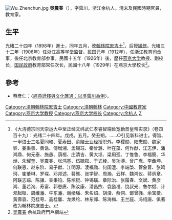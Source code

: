 [[File:Wu_Zhenchun.jpg|thumb]]
'''吳震春'''（{{bd|1869年||1941年|catIdx=Wu}}），字雷川，浙江余杭人。清末及民國時期官員，教育家。

==生平==
光緒二十四年（1898年）進士，同年五月，改[[翰林院|翰林院]][[庶吉士|庶吉士]]<ref>《大清德宗同天崇运大中至正经文纬武仁孝睿智端俭宽勤景皇帝实录》（卷四百十九）：光绪二十四年。戊戌。五月。癸丑朔。……○引见新科进士。得旨、一甲进士三名夏同和、夏寿田、俞陛云业经授职外。李稷勋、陆懋勋、魏家骅、姜秉善、黄诰、傅增湘、孟锡珏、秦曾潞、叶在藻、何作猷、江志伊、潘鸿鼎、何元泰、施愚、荫桓、庄清吉、黄大埙、梁用孤、丁惟鲁、李福簡、华焯、朱耀奎、吴震春、张鸿基、伍毓崧、于式棱、吴功溥、曾广嵩、李彝坤、何联恩、赵东阶、易子猷、江明源、淩福勋、何国澧、李端棨、管象晋、张鸣珂、崔肇琳、罗琛、邓邦述、蒋熊、张学智、周渤、云祥、魏鸿仪、蒋炳章、阿联志琮、陈骧、查秉钧、陈培锟、钟锡璜、章际治、张履春、文斌、黄彦鸿、董若洵、寿富、郭恩赓、陈汝康、潘昌煦、袁励准、饶叔光、鲁尔斌、计邓起枢、周维藩、牛东藩、谢绪璠、朱名炤、胡浚、蔡侗、鄧曾彠、余宝菱、黃壽袞、范桂萼、高桂馨、龙焕纶、林东郊、陈海梅、王兰庭、冯绍唐、俱著改为翰林院庶吉士。</ref>，后授[[編修|編修]]。光緒三十二年（1906年）任浙江高等学堂监督。民国元年（1912年），任浙江教育司佥事，後任北京教育部参事。民國十五年（1926年）後，歷任[[燕京大学|燕京大学]]教授、副校长，[[国民政府|国民政府]]教育部常任次长，民國十八年（1929年）在燕京大學校长<ref>[http://www.yuhang.gov.cn/class/class_22/articles/78927.html 吴震春]{{dead link|date=2017年12月 |bot=InternetArchiveBot |fix-attempted=yes }} 余杭政府門戶網站</ref>。

==參考==
{{reflist}}
*蔡彥仁：〈[http://www.eastasia.ntu.edu.tw/chinese/data/200412/305-330.pdf  經典詮釋與文化匯通：以吳雷川為例]{{Wayback|url=http://www.eastasia.ntu.edu.tw/chinese/data/200412/305-330.pdf |date=20170906090829 }}〉。

{{光緒二十四年戊戌科殿試金榜}}
{{DEFAULTSORT:Wu吳}}
[[Category:清朝翰林院庶吉士|Category:清朝翰林院庶吉士]]
[[Category:清朝翰林|Category:清朝翰林]]
[[Category:中國教育家|Category:中國教育家]]
[[Category:燕京大学教授|Category:燕京大学教授]]
[[Category:燕京大学校长|Category:燕京大学校长]]
[[Category:余杭人|Category:余杭人]]
[[Category:吳姓|Z]]